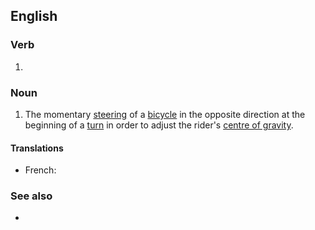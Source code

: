 ==English==

===Verb===
{{head|en|present participle}}

# {{present participle of|countersteer|lang=en|nocat=1}}

===Noun===
{{wikipedia}}
{{en-noun|-}}

# The momentary [[steering]] of a [[bicycle]] in the opposite direction at the beginning of a [[turn]] in order to adjust the rider's [[centre of gravity]].

====Translations====
{{trans-top|}}
* French: {{t+|fr|contre-braquage}}
{{trans-mid}}
{{trans-bottom}}

===See also===
* {{l|en|opposite lock}}